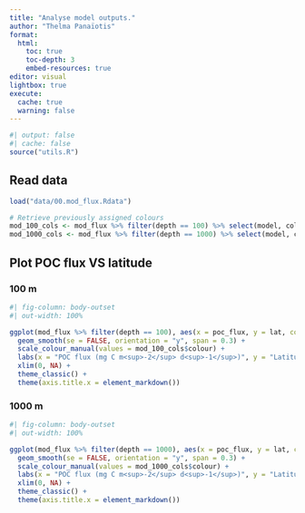 ```yaml
---
title: "Analyse model outputs."
author: "Thelma Panaïotis"
format:
  html:
    toc: true
    toc-depth: 3
    embed-resources: true
editor: visual
lightbox: true
execute:
  cache: true
  warning: false
---
```


```r
#| output: false
#| cache: false
source("utils.R")
```

## Read data

```r
load("data/00.mod_flux.Rdata")

# Retrieve previously assigned colours
mod_100_cols <- mod_flux %>% filter(depth == 100) %>% select(model, colour) %>% distinct()
mod_1000_cols <- mod_flux %>% filter(depth == 1000) %>% select(model, colour) %>% distinct()
```

## Plot POC flux VS latitude

### 100 m

```r
#| fig-column: body-outset
#| out-width: 100%

ggplot(mod_flux %>% filter(depth == 100), aes(x = poc_flux, y = lat, colour = model)) +
  geom_smooth(se = FALSE, orientation = "y", span = 0.3) +
  scale_colour_manual(values = mod_100_cols$colour) +
  labs(x = "POC flux (mg C m<sup>-2</sup> d<sup>-1</sup>)", y = "Latitude", colour = "Model", title = "POC flux at 100 m") +
  xlim(0, NA) +
  theme_classic() +
  theme(axis.title.x = element_markdown())
```

### 1000 m

```r
#| fig-column: body-outset
#| out-width: 100%

ggplot(mod_flux %>% filter(depth == 1000), aes(x = poc_flux, y = lat, colour = model)) +
  geom_smooth(se = FALSE, orientation = "y", span = 0.3) +
  scale_colour_manual(values = mod_1000_cols$colour) +
  labs(x = "POC flux (mg C m<sup>-2</sup> d<sup>-1</sup>)", y = "Latitude", colour = "Model", title = "POC flux at 1000 m") +
  xlim(0, NA) +
  theme_classic() +
  theme(axis.title.x = element_markdown())
```
